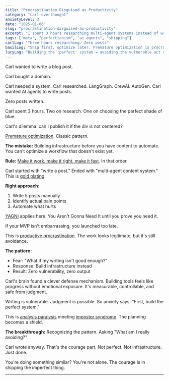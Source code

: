 ```yaml
---
title: "Procrastination Disguised as Productivity"
category: "carl-overthought"
anxietyLevel: 3
date: "2025-01-06"
slug: "procrastination-disguised-as-productivity"
excerpt: "I spent 3 hours researching multi-agent systems instead of writing a single blog post. Classic Carl."
tags: ["meta", "perfectionism", "ai-agents", "shipping"]
carlLog: "Three hours researching. Zero posts"
basilLog: "Ship first, optimize later. Premature optimization is procrastination in disguise."
lucyLog: "Building the 'perfect' system = avoiding the vulnerable act of writing. Classic defense mechanism."
---
```


<CarlSection>

Carl wanted to write a blog post.

Carl bought a domain.

Carl needed a system. Carl researched. LangGraph. CrewAI. AutoGen. Carl wanted AI agents to write posts.

Zero posts written.

Carl spent 3 hours. Two on research. One on choosing the perfect shade of blue.

Carl's dilemma: can I publish it if the div is not centered?

</CarlSection>

<BasilSection>

[Premature optimization](https://wiki.c2.com/?PrematureOptimization). Classic pattern.

**The mistake:** Building infrastructure before you have content to automate. You can't optimize a workflow that doesn't exist yet.

**Rule:** [Make it work, make it right, make it fast](https://wiki.c2.com/?MakeItWorkMakeItRightMakeItFast). In that order.

Carl started with "write a post." Ended with "multi-agent content system." This is [gold plating](https://en.wikipedia.org/wiki/Gold_plating_(project_management)).

**Right approach:**
1. Write 5 posts manually
2. Identify actual pain points
3. Automate what hurts

[YAGNI](https://martinfowler.com/bliki/Yagni.html) applies here. You Aren't Gonna Need It until you prove you need it.

If your MVP isn't embarrassing, you launched too late.

</BasilSection>

<LucySection>

This is [productive procrastination](https://en.wikipedia.org/wiki/Procrastination#Productive_procrastination). The work looks legitimate, but it's still avoidance.

**The pattern:**
- Fear: "What if my writing isn't good enough?"
- Response: Build infrastructure instead
- Result: Zero vulnerability, zero output

Carl's brain found a clever defense mechanism. Building tools feels like progress without emotional exposure. It's measurable, controllable, and safe from judgment.

Writing is vulnerable. Judgment is possible. So anxiety says: "First, build the perfect system."

This is [analysis paralysis](https://en.wikipedia.org/wiki/Analysis_paralysis) meeting [impostor syndrome](https://en.wikipedia.org/wiki/Impostor_syndrome). The planning becomes a shield.

**The breakthrough:** Recognizing the pattern. Asking "What am I really avoiding?"

Carl wrote anyway. That's the courage part. Not perfect. Not infrastructure. Just done.

You're doing something similar? You're not alone. The courage is in shipping the imperfect thing.

</LucySection>

---